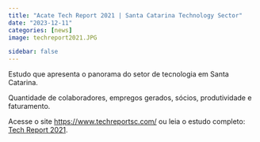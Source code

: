 ---
title: "Acate Tech Report 2021 | Santa Catarina Technology Sector"
date: "2023-12-11"
categories: [news]
image: techreport2021.JPG

sidebar: false
---

Estudo que apresenta o panorama do setor de tecnologia em Santa Catarina.

Quantidade de colaboradores, empregos gerados, sócios, produtividade e faturamento.

Acesse o site <https://www.techreportsc.com/> ou leia o estudo completo: [Tech Report 2021](https://drive.google.com/u/2/uc?id=12fQBcNEhmnJuv8SItufMunre0RekYMuO&export=download).
